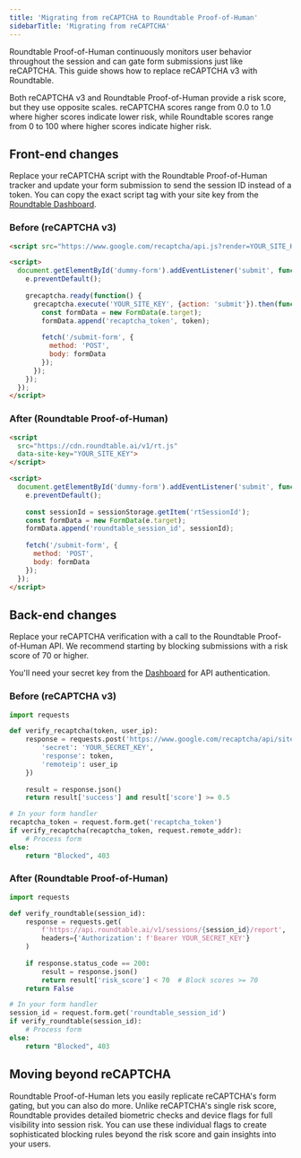 ```yaml
---
title: 'Migrating from reCAPTCHA to Roundtable Proof-of-Human'
sidebarTitle: 'Migrating from reCAPTCHA'
---
```


Roundtable Proof-of-Human continuously monitors user behavior throughout the session and can gate form submissions just like reCAPTCHA. This guide shows how to replace reCAPTCHA v3 with Roundtable.

Both reCAPTCHA v3 and Roundtable Proof-of-Human provide a risk score, but they use opposite scales. reCAPTCHA scores range from 0.0 to 1.0 where higher scores indicate lower risk, while Roundtable scores range from 0 to 100 where higher scores indicate higher risk.

## Front-end changes

Replace your reCAPTCHA script with the Roundtable Proof-of-Human tracker and update your form submission to send the session ID instead of a token. You can copy the exact script tag with your site key from the [Roundtable Dashboard](https://accounts.roundtable.ai).

### Before (reCAPTCHA v3)
```html
<script src="https://www.google.com/recaptcha/api.js?render=YOUR_SITE_KEY"></script>

<script>
  document.getElementById('dummy-form').addEventListener('submit', function(e) {
    e.preventDefault();
    
    grecaptcha.ready(function() {
      grecaptcha.execute('YOUR_SITE_KEY', {action: 'submit'}).then(function(token) {
        const formData = new FormData(e.target);
        formData.append('recaptcha_token', token);
        
        fetch('/submit-form', {
          method: 'POST',
          body: formData
        });
      });
    });
  });
</script>
```

### After (Roundtable Proof-of-Human)
```html
<script 
  src="https://cdn.roundtable.ai/v1/rt.js" 
  data-site-key="YOUR_SITE_KEY">
</script>

<script>
  document.getElementById('dummy-form').addEventListener('submit', function(e) {
    e.preventDefault();
    
    const sessionId = sessionStorage.getItem('rtSessionId');
    const formData = new FormData(e.target);
    formData.append('roundtable_session_id', sessionId);
    
    fetch('/submit-form', {
      method: 'POST',
      body: formData
    });
  });
</script>
```

## Back-end changes

Replace your reCAPTCHA verification with a call to the Roundtable Proof-of-Human API. We recommend starting by blocking submissions with a risk score of 70 or higher.

You'll need your secret key from the [Dashboard](https://accounts.roundtable.ai) for API authentication.

### Before (reCAPTCHA v3)
```python
import requests

def verify_recaptcha(token, user_ip):
    response = requests.post('https://www.google.com/recaptcha/api/siteverify', data={
        'secret': 'YOUR_SECRET_KEY',
        'response': token,
        'remoteip': user_ip
    })
    
    result = response.json()
    return result['success'] and result['score'] >= 0.5

# In your form handler
recaptcha_token = request.form.get('recaptcha_token')
if verify_recaptcha(recaptcha_token, request.remote_addr):
    # Process form
else:
    return "Blocked", 403
```

### After (Roundtable Proof-of-Human)
```python
import requests

def verify_roundtable(session_id):
    response = requests.get(
        f'https://api.roundtable.ai/v1/sessions/{session_id}/report',
        headers={'Authorization': f'Bearer YOUR_SECRET_KEY'}
    )
    
    if response.status_code == 200:
        result = response.json()
        return result['risk_score'] < 70  # Block scores >= 70
    return False

# In your form handler
session_id = request.form.get('roundtable_session_id')
if verify_roundtable(session_id):
    # Process form
else:
    return "Blocked", 403
```

## Moving beyond reCAPTCHA

Roundtable Proof-of-Human lets you easily replicate reCAPTCHA's form gating, but you can also do more. Unlike reCAPTCHA's single risk score, Roundtable provides detailed biometric checks and device flags for full visibility into session risk. You can use these individual flags to create sophisticated blocking rules beyond the risk score and gain insights into your users.